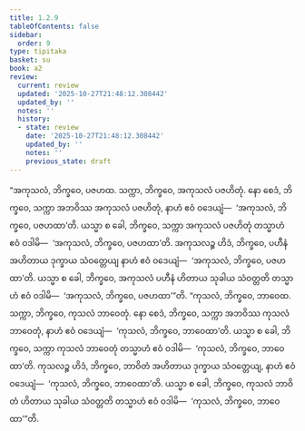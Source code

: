 ```yaml
---
title: 1.2.9
tableOfContents: false
sidebar:
  order: 9
type: tipitaka
basket: su
book: a2
review:
  current: review
  updated: '2025-10-27T21:48:12.308442'
  updated_by: ''
  notes: ''
  history:
  - state: review
    date: '2025-10-27T21:48:12.308442'
    updated_by: ''
    notes: ''
    previous_state: draft
---
```



<ReviewStatus review={frontmatter.review} showDetails={true} />

<HypothesisAnnotation frontmatter={frontmatter} />

<DynamicBreadcrumb />

<Division number="19" book="a2" e="ch" v="15" p="59">

<Paragraph number="49" book="a2">
“အကုသလံ, ဘိက္ခဝေ, ပဇဟထ. သက္ကာ, ဘိက္ခဝေ, အကုသလံ ပဇဟိတုံ. နော စေဒံ, ဘိက္ခဝေ, သက္ကာ အဘဝိဿ အကုသလံ ပဇဟိတုံ, နာဟံ ဧဝံ ဝဒေယျံ—  ‘အကုသလံ, ဘိက္ခဝေ, ပဇဟထာ’တိ. ယသ္မာ စ ခေါ, ဘိက္ခဝေ, သက္ကာ အကုသလံ ပဇဟိတုံ တသ္မာဟံ ဧဝံ ဝဒါမိ—  ‘အကုသလံ, ဘိက္ခဝေ, ပဇဟထာ’တိ. အကုသလဉ္စ ဟိဒံ, ဘိက္ခဝေ, ပဟီနံ အဟိတာယ ဒုက္ခာယ သံဝတ္တေယျ နာဟံ ဧဝံ ဝဒေယျံ—  ‘အကုသလံ, ဘိက္ခဝေ, ပဇဟထာ’တိ. ယသ္မာ စ ခေါ, ဘိက္ခဝေ, အကုသလံ ပဟီနံ ဟိတာယ သုခါယ သံဝတ္တတိ တသ္မာဟံ ဧဝံ ဝဒါမိ—  ‘အကုသလံ, ဘိက္ခဝေ, ပဇဟထာ’”တိ.
</Paragraph>

<Paragraph number="50" book="a2">
“ကုသလံ, ဘိက္ခဝေ, ဘာဝေထ. သက္ကာ, ဘိက္ခဝေ, ကုသလံ ဘာဝေတုံ. နော စေဒံ, ဘိက္ခဝေ, သက္ကာ အဘဝိဿ ကုသလံ ဘာဝေတုံ, နာဟံ ဧဝံ ဝဒေယျံ—  ‘ကုသလံ, ဘိက္ခဝေ, ဘာဝေထာ’တိ. ယသ္မာ စ ခေါ, ဘိက္ခဝေ, သက္ကာ ကုသလံ ဘာဝေတုံ တသ္မာဟံ ဧဝံ ဝဒါမိ—  ‘ကုသလံ, ဘိက္ခဝေ, ဘာဝေထာ’တိ. ကုသလဉ္စ ဟိဒံ, ဘိက္ခဝေ, ဘာဝိတံ အဟိတာယ ဒုက္ခာယ သံဝတ္တေယျ, နာဟံ ဧဝံ ဝဒေယျံ—  ‘ကုသလံ, ဘိက္ခဝေ, ဘာဝေထာ’တိ. ယသ္မာ စ ခေါ, ဘိက္ခဝေ, ကုသလံ ဘာဝိတံ ဟိတာယ သုခါယ သံဝတ္တတိ တသ္မာဟံ ဧဝံ ဝဒါမိ—  ‘ကုသလံ, ဘိက္ခဝေ, ဘာဝေထာ’”တိ.
</Paragraph>
</Division>